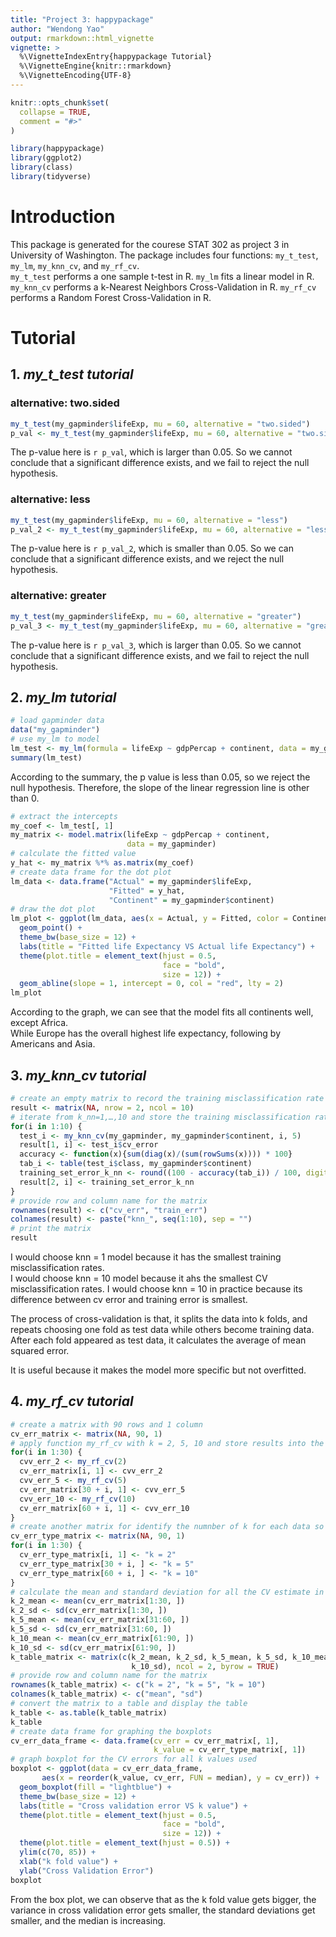 ```yaml
---
title: "Project 3: happypackage"
author: "Wendong Yao"
output: rmarkdown::html_vignette
vignette: >
  %\VignetteIndexEntry{happypackage Tutorial}
  %\VignetteEngine{knitr::rmarkdown}
  %\VignetteEncoding{UTF-8}
---
```


```r
knitr::opts_chunk$set(
  collapse = TRUE,
  comment = "#>"
)
```

```r
library(happypackage)
library(ggplot2)
library(class)
library(tidyverse)
```

# Introduction

This package is generated for the courese STAT 302 as project 3 in University of Washington. The package includes four functions: `my_t_test`, `my_lm`, `my_knn_cv`, and `my_rf_cv`.  
`my_t_test` performs a one sample t-test in R.
`my_lm` fits a linear model in R.
`my_knn_cv`  performs a k-Nearest Neighbors Cross-Validation in R.
`my_rf_cv` performs a Random Forest Cross-Validation in R.
\n

# Tutorial

## 1. *my_t_test tutorial*
### alternative: two.sided
  \begin{align}
  H_0: \mu &= 60,\\
  H_a: \mu &\neq 60.
  \end{align}
```r
my_t_test(my_gapminder$lifeExp, mu = 60, alternative = "two.sided")
p_val <- my_t_test(my_gapminder$lifeExp, mu = 60, alternative = "two.sided")$p_val
```
The p-value here is `r p_val`, which is larger than 0.05. So we cannot conclude that a significant difference exists, and we fail to reject the null hypothesis.
  
### alternative: less
  \begin{align}
  H_0: \mu &= 60,\\
  H_a: \mu &< 60.
  \end{align}
```r
my_t_test(my_gapminder$lifeExp, mu = 60, alternative = "less")
p_val_2 <- my_t_test(my_gapminder$lifeExp, mu = 60, alternative = "less")$p_val
```
The p-value here is `r p_val_2`, which is smaller than 0.05. So we can conclude that a significant difference exists, and we reject the null hypothesis.
  
### alternative: greater
  \begin{align}
  H_0: \mu &= 60,\\
  H_a: \mu &> 60.
  \end{align}
```r
my_t_test(my_gapminder$lifeExp, mu = 60, alternative = "greater")
p_val_3 <- my_t_test(my_gapminder$lifeExp, mu = 60, alternative = "greater")$p_val
```
The p-value here is `r p_val_3`, which is larger than 0.05. So we cannot conclude that a significant difference exists, and we fail to reject the null hypothesis.
  

## 2. *my_lm tutorial*

```r
# load gapminder data
data("my_gapminder")
# use my_lm to model
lm_test <- my_lm(formula = lifeExp ~ gdpPercap + continent, data = my_gapminder)
summary(lm_test)
```

According to the summary, the p value is less than 0.05, so we reject the null hypothesis. Therefore, the slope of the linear regression line is other than 0.

```r
# extract the intercepts
my_coef <- lm_test[, 1]
my_matrix <- model.matrix(lifeExp ~ gdpPercap + continent, 
                          data = my_gapminder)
# calculate the fitted value 
y_hat <- my_matrix %*% as.matrix(my_coef)
# create data frame for the dot plot
lm_data <- data.frame("Actual" = my_gapminder$lifeExp,
                      "Fitted" = y_hat,
                      "Continent" = my_gapminder$continent)
# draw the dot plot
lm_plot <- ggplot(lm_data, aes(x = Actual, y = Fitted, color = Continent)) +
  geom_point() +
  theme_bw(base_size = 12) +
  labs(title = "Fitted life Expectancy VS Actual life Expectancy") + 
  theme(plot.title = element_text(hjust = 0.5,
                                  face = "bold",
                                  size = 12)) +
  geom_abline(slope = 1, intercept = 0, col = "red", lty = 2)
lm_plot
```

According to the graph, we can see that the model fits all continents well, except Africa.  
While Europe has the overall highest life expectancy, following by Americans and Asia.

## 3. *my_knn_cv tutorial*

```r
# create an empty matrix to record the training misclassification rate and the CV misclassification rate
result <- matrix(NA, nrow = 2, ncol = 10)
# iterate from k_nn=1,…,10 and store the training misclassification rate and the CV misclassification rate
for(i in 1:10) {
  test_i <- my_knn_cv(my_gapminder, my_gapminder$continent, i, 5)
  result[1, i] <- test_i$cv_error
  accuracy <- function(x){sum(diag(x)/(sum(rowSums(x)))) * 100}
  tab_i <- table(test_i$class, my_gapminder$continent)
  training_set_error_k_nn <- round((100 - accuracy(tab_i)) / 100, digit = 2)
  result[2, i] <- training_set_error_k_nn
}
# provide row and column name for the matrix 
rownames(result) <- c("cv_err", "train_err")
colnames(result) <- paste("knn_", seq(1:10), sep = "")
# print the matrix
result
```

I would choose knn = 1 model because it has the smallest training misclassification rates.  
I would choose knn = 10 model because it ahs the smallest CV misclassification rates.
I would choose knn = 10 in practice because its difference between cv error and training error is smallest.

The process of cross-validation is that, it splits the data into k folds, and repeats choosing one fold as test data while others become training data. After each fold appeared as test data, it calculates the average of mean squared error.  

It is useful because it makes the model more specific but not overfitted.

## 4. *my_rf_cv tutorial*
```r
# create a matrix with 90 rows and 1 column 
cv_err_matrix <- matrix(NA, 90, 1)
# apply function my_rf_cv with k = 2, 5, 10 and store results into the matrix 
for(i in 1:30) {
  cvv_err_2 <- my_rf_cv(2)
  cv_err_matrix[i, 1] <- cvv_err_2
  cvv_err_5 <- my_rf_cv(5)
  cv_err_matrix[30 + i, 1] <- cvv_err_5
  cvv_err_10 <- my_rf_cv(10)
  cv_err_matrix[60 + i, 1] <- cvv_err_10
}
# create another matrix for identify the numnber of k for each data so that we can apply it for graphing the box plot later 
cv_err_type_matrix <- matrix(NA, 90, 1)
for(i in 1:30) {
  cv_err_type_matrix[i, 1] <- "k = 2"
  cv_err_type_matrix[30 + i, ] <- "k = 5"
  cv_err_type_matrix[60 + i, ] <- "k = 10"
}
# calculate the mean and standard deviation for all the CV estimate in each 30 simulations each for each k values
k_2_mean <- mean(cv_err_matrix[1:30, ])
k_2_sd <- sd(cv_err_matrix[1:30, ])
k_5_mean <- mean(cv_err_matrix[31:60, ])
k_5_sd <- sd(cv_err_matrix[31:60, ])
k_10_mean <- mean(cv_err_matrix[61:90, ])
k_10_sd <- sd(cv_err_matrix[61:90, ])
k_table_matrix <- matrix(c(k_2_mean, k_2_sd, k_5_mean, k_5_sd, k_10_mean, 
                           k_10_sd), ncol = 2, byrow = TRUE)
# provide row and column name for the matrix
rownames(k_table_matrix) <- c("k = 2", "k = 5", "k = 10")
colnames(k_table_matrix) <- c("mean", "sd")
# convert the matrix to a table and display the table
k_table <- as.table(k_table_matrix)
k_table
# create data frame for graphing the boxplots
cv_err_data_frame <- data.frame(cv_err = cv_err_matrix[, 1],
                                k_value = cv_err_type_matrix[, 1])
# graph boxplot for the CV errors for all k values used 
boxplot <- ggplot(data = cv_err_data_frame, 
       aes(x = reorder(k_value, cv_err, FUN = median), y = cv_err)) +
  geom_boxplot(fill = "lightblue") +
  theme_bw(base_size = 12) +
  labs(title = "Cross validation error VS k value") +
  theme(plot.title = element_text(hjust = 0.5,
                                  face = "bold",
                                  size = 12)) + 
  theme(plot.title = element_text(hjust = 0.5)) +
  ylim(c(70, 85)) +
  xlab("k fold value") +
  ylab("Cross Validation Error")
boxplot
```

From the box plot, we can observe that as the k fold value gets bigger, the variance in cross validation error gets smaller, the standard deviations get smaller, and the median is increasing.
